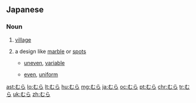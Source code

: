 ==Japanese==
===Noun===
{{ja-noun|h|rom=mura}}

# {{ja-def|村}} [[village]]
# {{ja-def|斑}} a design like [[marble]] or [[spot]]s 
#*{{ja-def|むらのある}} [[uneven]], [[variable]]
#*{{ja-def|むらのない}} [[even]], [[uniform]]

[[ast:むら]]
[[lo:むら]]
[[lt:むら]]
[[hu:むら]]
[[mg:むら]]
[[ja:むら]]
[[oc:むら]]
[[pt:むら]]
[[chr:むら]]
[[tr:むら]]
[[uk:むら]]
[[zh:むら]]